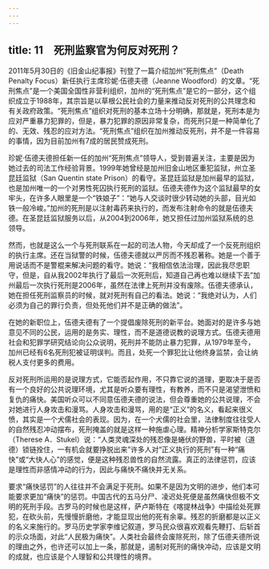 ```yaml
---
---
---
```

title: 11　死刑监察官为何反对死刑？
---




2011年5月30日的《旧金山纪事报》刊登了一篇介绍加州“死刑焦点”（Death Penalty Focus）新任执行主席珍妮·伍德夫德（Jeanne Woodford）的文章。“死刑焦点”是一个美国全国性非营利组织，加州的“死刑焦点”是它的一部分，这个组织成立于1988年，其宗旨是以草根公民社会的力量来推动反对死刑的公共理念和有关政府政策。“死刑焦点”组织对死刑的基本立场十分明确，那就是，死刑本是为应对严重暴力犯罪的，但是，暴力犯罪的原因非常复杂，而死刑只是一种简单化了的、无效、残忍的应对方法。“死刑焦点”组织在加州推动反死刑，并不是一件容易的事情，因为目前加州有7成的居民赞成死刑。

珍妮·伍德夫德担任新一任的加州“死刑焦点”领导人，受到普遍关注，主要是因为她过去的司法工作经验背景。1999年她曾经是加州旧金山地区重犯监狱，州立圣昆廷监狱（San Quentin state Prison）的看守。圣昆廷监狱是加州最早的监狱，也是加州唯一的一个对男性死囚执行死刑的监狱。伍德夫德作为这个监狱最早的女牢头，在许多人眼里是一个“铁娘子”：“她与人交谈时很少转动她的头部，目光如铁一般冷峻。”加州的死刑是以注射毒药来执行的，而发布注射命令的就是伍德夫德。在圣昆廷监狱服务以后，从2004到2006年，她又担任过加州监狱系统的总领导。

然而，也就是这么一个与死刑联系在一起的司法人物，今天却成了一个反死刑组织的执行主席。还在当狱警的时候，伍德夫德就以严厉而不残忍著称。她是一个善于用说话而不是警棍来解决问题的看守。她说：“我相信依法治理，因此我尽忠职守，但是，自从我2002年执行了最后一次死刑后，知道自己再也难以继续下去”加州最后一次执行死刑是2006年，虽然在法律上死刑并没有废除。伍德夫德承认，她在担任死刑监察员的时候，就对死刑有自己的看法。她说：“我绝对认为，人们必须为自己的罪行负责，但处死他们并不是正确的做法”。

在她的新职位上，伍德夫德有了一个提倡废除死刑的新平台。她面对的是许多与她意见不同的公民，运用的是务实、理性，而不是道德说教的说理方式。伍德夫德用社会和犯罪学研究结论向公众说明，死刑并不能防止暴力犯罪，从1979年至今，加州已经有6名死刑犯被证明误判。而且，处死一个罪犯比让他终身监禁，会让纳税人支付更多的费用。

反对死刑所运用的是说理方式，它能否起作用，不只靠它说的道理，更取决于是否有一个良好的公共说理环境，尤其是听众要有理性，有教养，而不只是渴望泄愤和复仇的痛快。美国听众可以不同意伍德夫德的说法，但会尊重她的公共说理，不会对她进行人身攻击和漫骂。人身攻击和漫骂，用的是“正义”的名义，看起来很义愤，其实是一个犬儒社会的表现。因为，在一个犬儒的社会里，法律制度往往受人的自然残忍冲动摆布，死刑掩盖的就是这样一种施虐心理。精神分析学家斯特克尔（Therese A．Stukel）说：“人类灵魂深处的残忍像是蜷伏的野兽，平时被（道德）锁链拴住，一有机会就要挣脱出来”许多人对“正义执行的死刑”有一种“痛快”或“大快人心”的感觉，便是这种残忍兽性的自然流露。真正的法律惩罚，应该是理性而非感情冲动的行为，因此与痛快不痛快并无关系。

要求“痛快惩罚”的人往往并不会满足于死刑。如果不是因为文明的进步，他们本可能要求更加“痛快”的惩罚。中国古代的五马分尸、凌迟处死便是虽然痛快但极不文明的死刑手段。古罗马的时候也是这样，萨卢斯特在《喀提林战争》中描绘处死罪犯，在砍头前，先慢慢折磨他，才能显现出他的死有余辜。残忍的折磨都是以正义的名义来施行的。罗马历史学家李维记叙道，罗马民众很喜欢观看先鞭打、后斩首的示众场面，对此“人民极为痛快”。人类社会最终会废除死刑，除了伍德夫德所说的理由之外，也许还可以加上一条，那就是，遏制对死刑的痛快冲动，应该是文明的成就，也应该是个人理智和公共理性的境界。